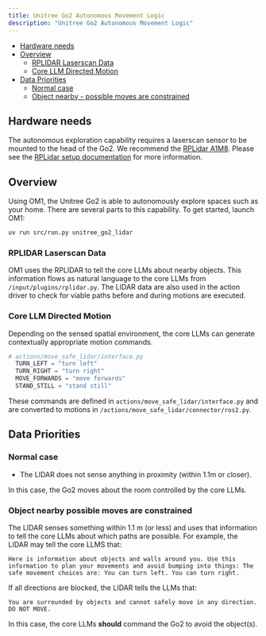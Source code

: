 ```yaml
---
title: Unitree Go2 Autonomous Movement Logic
description: "Unitree Go2 Autonomous Movement Logic"
---
```


- [Hardware needs](#hardware-needs)
- [Overview](#overview)
  * [RPLIDAR Laserscan Data](#rplidar-laserscan-data)
  * [Core LLM Directed Motion](#core-llm-directed-motion)
- [Data Priorities](#data-priorities)
  * [Normal case](#normal-case)
  * [Object nearby - possible moves are constrained](#object-nearby-possible-moves-are-constrained)

## Hardware needs

The autonomous exploration capability requires a laserscan sensor to be mounted to the head of the Go2. We recommend the [RPLidar A1M8](https://bucket-download.slamtec.com/d1e428e7efbdcd65a8ea111061794fb8d4ccd3a0/LD108_SLAMTEC_rplidar_datasheet_A1M8_v3.0_en.pdf). Please see the [RPLidar setup documentation](motion_planning_lidarA1M8) for more information.

## Overview

Using OM1, the Unitree Go2 is able to autonomously explore spaces such as your home. There are several parts to this capability. To get started, launch OM1:

```bash Run OM1
uv run src/run.py unitree_go2_lidar
```

### RPLIDAR Laserscan Data

OM1 uses the RPLIDAR to tell the core LLMs about nearby objects. This information flows as natural language to the core LLMs from `/input/plugins/rplidar.py`. The LIDAR data are also used in the action driver to check for viable paths before and during motions are executed. 

### Core LLM Directed Motion

Depending on the sensed spatial environment, the core LLMs can generate contextually appropriate motion commands. 

```py
# actions/move_safe_lidar/interface.py
  TURN_LEFT = "turn left"
  TURN_RIGHT = "turn right"
  MOVE_FORWARDS = "move forwards"
  STAND_STILL = "stand still"
```
These commands are defined in `actions/move_safe_lidar/interface.py` and are converted to motions in `/actions/move_safe_lidar/connector/ros2.py`.

## Data Priorities

### Normal case

* The LIDAR does not sense anything in proximity (within 1.1m or closer).

In this case, the Go2 moves about the room controlled by the core LLMs. 

### Object nearby possible moves are constrained

The LIDAR senses something within 1.1 m (or less) and uses that information to tell the core LLMs about which paths are possible. For example, the LIDAR may tell the core LLMS that:

```
Here is information about objects and walls around you. Use this information to plan your movements and avoid bumping into things: The safe movement choices are: You can turn left. You can turn right. 
```

If all directions are blocked, the LIDAR tells the LLMs that:

```
You are surrounded by objects and cannot safely move in any direction. DO NOT MOVE.
```

In this case, the core LLMs **should** command the Go2 to avoid the object(s). 
